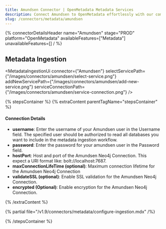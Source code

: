 ```yaml
---
title: Amundsen Connector | OpenMetadata Metadata Services
description: Connect Amundsen to OpenMetadata effortlessly with our comprehensive connector guide. Step-by-step setup, configuration tips, and metadata integration b...
slug: /connectors/metadata/amundsen
---
```






{% connectorDetailsHeader
name="Amundsen"
stage="PROD"
platform="OpenMetadata"
availableFeatures=["Metadata"]
unavailableFeatures=[]
/ %}

<IngestionModeTiles yamlPath="/snippets/connectors/metadata/amundsen/yaml" />

## Metadata Ingestion

<MetadataIngestionUi connector={"Amundsen"} selectServicePath={"/images/connectors/amundsen/select-service.png"} addNewServicePath={"/images/connectors/amundsen/add-new-service.png"} serviceConnectionPath={"/images/connectors/amundsen/service-connection.png"} />

{% stepsContainer %}
{% extraContent parentTagName="stepsContainer" %}

#### Connection Details

- **username**: Enter the username of your Amundsen user in the Username field. The specified user should be authorized to read all databases you want to include in the metadata ingestion workflow.
- **password**: Enter the password for your amundsen user in the Password field.
- **hostPort**: Host and port of the Amundsen Neo4j Connection. This expect a URI format like: bolt://localhost:7687.
- **maxConnectionLifeTime (optional)**: Maximum connection lifetime for the Amundsen Neo4j Connection 
- **validateSSL (optional)**: Enable SSL validation for the Amundsen Neo4j Connection. 
- **encrypted (Optional)**: Enable encryption for the Amundsen Neo4j Connection. 

{% /extraContent %}

<TestConnection />

{% partial file="/v1.9/connectors/metadata/configure-ingestion.mdx" /%}

<IngestionScheduleAndDeploy />

{% /stepsContainer %}
